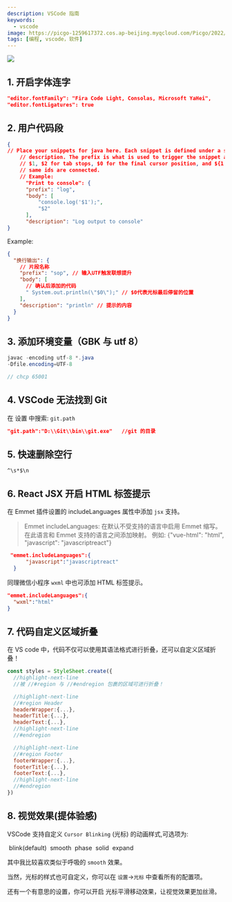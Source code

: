 ```yaml
---
description: VSCode 指南
keywords:
  - vscode
image: https://picgo-1259617372.cos.ap-beijing.myqcloud.com/Picgo/2022/01/19-11-28-23-404Lab.jpeg
tags: [编程, vscode，软件]
---
```



<img
  className='Badges'
  src='https://picgo-1259617372.cos.ap-beijing.myqcloud.com/logo_chen_%E7%B4%AB%E8%89%B2.svg'
/>

## 1. 开启字体连字

```json
"editor.fontFamily": "Fira Code Light, Consolas, Microsoft YaHei",
"editor.fontLigatures": true
```

## 2. 用户代码段

```json
{
// Place your snippets for java here. Each snippet is defined under a snippet name and has a prefix, body and
    // description. The prefix is what is used to trigger the snippet and the body will be expanded and inserted. Possible variables are:
    // $1, $2 for tab stops, $0 for the final cursor position, and ${1:label}, ${2:another} for placeholders. Placeholders with the
    // same ids are connected.
    // Example:
      "Print to console": {
      "prefix": "log",
      "body": [
          "console.log('$1');",
          "$2"
      ],
      "description": "Log output to console"
}
```

Example:

```json
{
  "换行输出": {
    // 片段名称
    "prefix": "sop", // 输入UTF触发联想提升
    "body": [
      // 确认后添加的代码
      " System.out.println(\"$0\");" // $0代表光标最后停留的位置
    ],
    "description": "println" // 提示的内容
  }
}
```

## 3. 添加环境变量（GBK 与 utf 8）

```java
javac -encoding utf-8 *.java
-Dfile.encoding=UTF-8

// chcp 65001
```

## 4. VSCode 无法找到 Git

在 设置 中搜索: `git.path`

```json
"git.path":"D:\\Git\\bin\\git.exe"   //git 的目录
```

## 5. 快速删除空行

```
^\s*$\n
```

## 6. React JSX 开启 HTML 标签提示

在 Emmet 插件设置的 includeLanguages 属性中添加 `jsx` 支持。

> Emmet includeLanguages: 在默认不受支持的语言中启用 Emmet 缩写。在此语言和 Emmet 支持的语言之间添加映射。
> 例如: {"vue-html": "html", "javascript": "javascriptreact"}

```json
 "emmet.includeLanguages":{
      "javascript":"javascriptreact"
  }
```

同理微信小程序 `wxml` 中也可添加 HTML 标签提示。

```json
"emmet.includeLanguages":{
  "wxml":"html"
}
```

## 7. 代码自定义区域折叠

在 VS code 中，代码不仅可以使用其语法格式进行折叠，还可以<Highlight color="#25c2a0">自定义区域折叠！</Highlight>

```jsx title=" React: ./index.js"
const styles = StyleSheet.create({
  //highlight-next-line
  //被 //#region 与 //#endregion 包裹的区域可进行折叠！

  //highlight-next-line
  //#region Header
  headerWrapper:{...},
  headerTitle:{...},
  headerText:{...},
  //highlight-next-line
  //#endregion

  //highlight-next-line
  //#region Footer
  footerWrapper:{...},
  footerTitle:{...},
  footerText:{...},
  //highlight-next-line
  //#endregion
})
```

## 8. 视觉效果(提体验感)

VSCode 支持自定义 `Cursor Blinking` (光标) 的动画样式,可选项为:

&nbsp;<Highlight color="#25c2a0">blink(default)</Highlight>
&nbsp;<Highlight color="#25c2a0">smooth</Highlight>
&nbsp;<Highlight color="#25c2a0">phase</Highlight>
&nbsp;<Highlight color="#25c2a0">solid</Highlight>
&nbsp;<Highlight color="#25c2a0">expand</Highlight>

其中我比较喜欢类似于呼吸的 `smooth` 效果。

当然，光标的样式也可自定义，你可以在 `设置`->`光标` 中查看所有的配置项。

还有一个有意思的设置，你可以开启&nbsp;<Highlight color="#25c2a0">光标平滑移动效果</Highlight>，让视觉效果更加丝滑。
